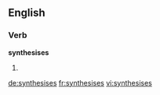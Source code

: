 
==English==

===Verb===
'''synthesises'''

# {{third-person singular of|synthesise}}

[[de:synthesises]]
[[fr:synthesises]]
[[vi:synthesises]]